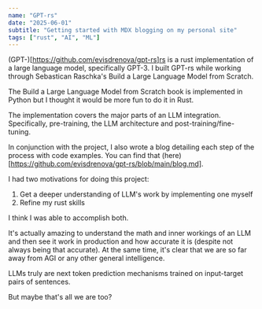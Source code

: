 ```yaml
---
name: "GPT-rs"
date: "2025-06-01"
subtitle: "Getting started with MDX blogging on my personal site"
tags: ["rust", "AI", "ML"]
---
```


(GPT-)[https://github.com/evisdrenova/gpt-rs]rs is a rust implementation of a large language model, specifically GPT-3. I built GPT-rs while working through Sebastican Raschka's Build a Large Language Model from Scratch.

The Build a Large Language Model from Scratch book is implemented in Python but I thought it would be more fun to do it in Rust.

The implementation covers the major parts of an LLM integration. Specifically, pre-training, the LLM architecture and post-training/fine-tuning.

In conjunction with the project, I also wrote a blog detailing each step of the process with code examples. You can find that (here)[https://github.com/evisdrenova/gpt-rs/blob/main/blog.md].

I had two motivations for doing this project:

1. Get a deeper understanding of LLM's work by implementing one myself
2. Refine my rust skills

I think I was able to accomplish both.

It's actually amazing to understand the math and inner workings of an LLM and then see it work in production and how accurate it is (despite not always being that accurate). At the same time, it's clear that we are so far away from AGI or any other general intelligence.

LLMs truly are next token prediction mechanisms trained on input-target pairs of sentences.

But maybe that's all we are too?
